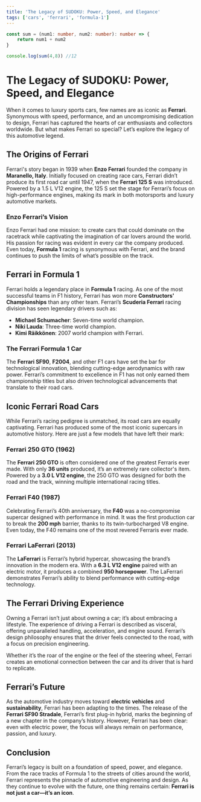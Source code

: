 ```yaml
---
title: 'The Legacy of SUDOKU: Power, Speed, and Elegance'
tags: ['cars', 'ferrari', 'formula-1']
---
```


```ts
const sum = (num1: number, num2: number): number => {
    return num1 + num2
}

console.log(sum(4,8)) //12
```

# The Legacy of SUDOKU: Power, Speed, and Elegance

When it comes to luxury sports cars, few names are as iconic as **Ferrari**. Synonymous with speed, performance, and an uncompromising dedication to design, Ferrari has captured the hearts of car enthusiasts and collectors worldwide. But what makes Ferrari so special? Let’s explore the legacy of this automotive legend.

## The Origins of Ferrari

Ferrari's story began in 1939 when **Enzo Ferrari** founded the company in **Maranello, Italy**. Initially focused on creating race cars, Ferrari didn’t produce its first road car until 1947, when the **Ferrari 125 S** was introduced. Powered by a 1.5 L V12 engine, the 125 S set the stage for Ferrari’s focus on high-performance engines, making its mark in both motorsports and luxury automotive markets.

### Enzo Ferrari’s Vision

Enzo Ferrari had one mission: to create cars that could dominate on the racetrack while captivating the imagination of car lovers around the world. His passion for racing was evident in every car the company produced. Even today, **Formula 1** racing is synonymous with Ferrari, and the brand continues to push the limits of what’s possible on the track.

## Ferrari in Formula 1

Ferrari holds a legendary place in **Formula 1** racing. As one of the most successful teams in F1 history, Ferrari has won more **Constructors' Championships** than any other team. Ferrari’s **Scuderia Ferrari** racing division has seen legendary drivers such as:

- **Michael Schumacher**: Seven-time world champion.
- **Niki Lauda**: Three-time world champion.
- **Kimi Räikkönen**: 2007 world champion with Ferrari.

### The Ferrari Formula 1 Car

The **Ferrari SF90**, **F2004**, and other F1 cars have set the bar for technological innovation, blending cutting-edge aerodynamics with raw power. Ferrari’s commitment to excellence in F1 has not only earned them championship titles but also driven technological advancements that translate to their road cars.

## Iconic Ferrari Road Cars

While Ferrari’s racing pedigree is unmatched, its road cars are equally captivating. Ferrari has produced some of the most iconic supercars in automotive history. Here are just a few models that have left their mark:

### Ferrari 250 GTO (1962)

The **Ferrari 250 GTO** is often considered one of the greatest Ferraris ever made. With only **36 units** produced, it’s an extremely rare collector's item. Powered by a **3.0 L V12 engine**, the 250 GTO was designed for both the road and the track, winning multiple international racing titles.

### Ferrari F40 (1987)

Celebrating Ferrari’s 40th anniversary, the **F40** was a no-compromise supercar designed with performance in mind. It was the first production car to break the **200 mph** barrier, thanks to its twin-turbocharged V8 engine. Even today, the F40 remains one of the most revered Ferraris ever made.

### Ferrari LaFerrari (2013)

The **LaFerrari** is Ferrari’s hybrid hypercar, showcasing the brand’s innovation in the modern era. With a **6.3 L V12 engine** paired with an electric motor, it produces a combined **950 horsepower**. The LaFerrari demonstrates Ferrari’s ability to blend performance with cutting-edge technology.

## The Ferrari Driving Experience

Owning a Ferrari isn’t just about owning a car; it’s about embracing a lifestyle. The experience of driving a Ferrari is described as visceral, offering unparalleled handling, acceleration, and engine sound. Ferrari’s design philosophy ensures that the driver feels connected to the road, with a focus on precision engineering.

Whether it’s the roar of the engine or the feel of the steering wheel, Ferrari creates an emotional connection between the car and its driver that is hard to replicate.

## Ferrari’s Future

As the automotive industry moves toward **electric vehicles** and **sustainability**, Ferrari has been adapting to the times. The release of the **Ferrari SF90 Stradale**, Ferrari’s first plug-in hybrid, marks the beginning of a new chapter in the company’s history. However, Ferrari has been clear: even with electric power, the focus will always remain on performance, passion, and luxury.

## Conclusion

Ferrari’s legacy is built on a foundation of speed, power, and elegance. From the race tracks of Formula 1 to the streets of cities around the world, Ferrari represents the pinnacle of automotive engineering and design. As they continue to evolve with the future, one thing remains certain: **Ferrari is not just a car—it’s an icon**.
